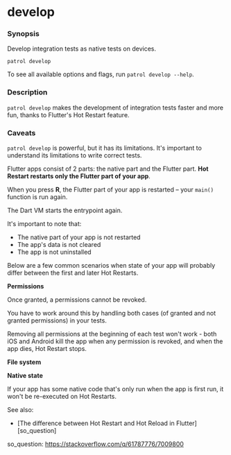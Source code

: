 # develop

### Synopsis

Develop integration tests as native tests on devices.

```
patrol develop
```

To see all available options and flags, run `patrol develop --help`.

### Description

`patrol develop` makes the development of integration tests faster and more fun,
thanks to Flutter's Hot Restart feature.

### Caveats

`patrol develop` is powerful, but it has its limitations. It's important to
understand its limitations to write correct tests.

Flutter apps consist of 2 parts: the native part and the Flutter part. **Hot
Restart restarts only the Flutter part of your app**.

When you press **R**, the Flutter part of your app is restarted – your `main()`
function is run again.

The Dart VM starts the entrypoint again.

It's important to note that:

- The native part of your app is not restarted
- The app's data is not cleared
- The app is not uninstalled

Below are a few common scenarios when state of your app will probably differ
between the first and later Hot Restarts.

**Permissions**

Once granted, a permissions cannot be revoked.

You have to work around this by handling both cases (of granted and not granted
permissions) in your tests.

Removing all permissions at the beginning of each test won't work - both iOS and
Android kill the app when any permission is revoked, and when the app dies, Hot
Restart stops.

**File system**

**Native state**

If your app has some native code that's only run when the app is first run, it
won't be re-executed on Hot Restarts.

See also:

- [The difference between Hot Restart and Hot Reload in Flutter][so_question]

so_question: https://stackoverflow.com/q/61787776/7009800
